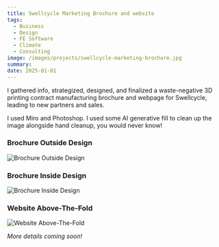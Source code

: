 ```yaml
---
title: Swellcycle Marketing Brochure and website
tags:
  - Business
  - Design
  - FE Software
  - Climate
  - Consulting
image: /images/projects/swellcycle-marketing-brochure.jpg
summary: 
date: 2025-01-01
---
```


I gathered info, strategized, designed, and finalized a waste-negative 3D printing contract manufacturing brochure and webpage for Swellcycle, leading to new partners and sales.

I used Miro and Photoshop. I used some AI generative fill to clean up the image alongside hand cleanup, you would never know!

### Brochure Outside Design
![Brochure Outside Design](/images/projects/swellcycle-marketing-brochure.jpg "Brochure Outside Design")

### Brochure Inside Design
![Brochure Inside Design](/images/projects/swellcycle-marketing-brochure-inside.jpg "Brochure Inside Design")

### Website Above-The-Fold
![Website Above-The-Fold](/images/projects/swellcycle-website.png "Website Above-The-Fold")

<em>More details coming soon!</em>
